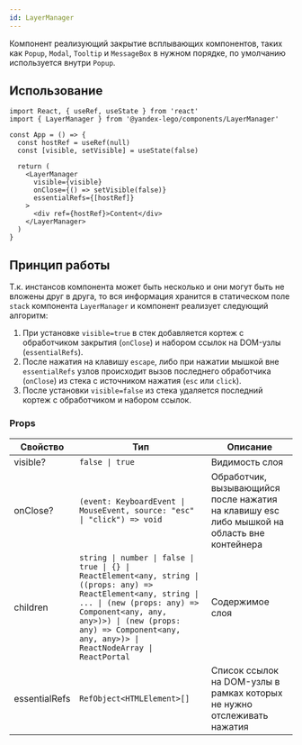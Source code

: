 ```yaml
---
id: LayerManager
---
```


Компонент реализующий закрытие всплывающих компонентов, таких как `Popup`, `Modal`, `Tooltip` и `MessageBox` в нужном порядке, по умолчанию используется внутри `Popup`.

## Использование

```tsx
import React, { useRef, useState } from 'react'
import { LayerManager } from '@yandex-lego/components/LayerManager'

const App = () => {
  const hostRef = useRef(null)
  const [visible, setVisible] = useState(false)

  return (
    <LayerManager
      visible={visible}
      onClose={() => setVisible(false)}
      essentialRefs={[hostRef]}
    >
      <div ref={hostRef}>Content</div>
    </LayerManager>
  )
}
```

## Принцип работы

Т.к. инстансов компонента может быть несколько и они могут быть не вложены друг в друга, то вся информация хранится в статическом поле `stack` компонента `LayerManager` и компонент реализует следующий алгоритм:

1. При установке `visible=true` в стек добавляется кортеж с обработчиком закрытия (`onClose`) и набором ссылок на DOM-узлы (`essentialRefs`).
2. После нажатия на клавишу `escape`, либо при нажатии мышкой вне `essentialRefs` узлов происходит вызов последнего обработчика (`onClose`) из стека с источником нажатия (`esc` или `click`).
3. После установки `visible=false` из стека удаляется последний кортеж с обработчиком и набором ссылок.

### Props

<!-- props:start -->
| Свойство      | Тип                                                                                                                                                                                                                                                               | Описание                                                                                    |
| ------------- | ----------------------------------------------------------------------------------------------------------------------------------------------------------------------------------------------------------------------------------------------------------------- | ------------------------------------------------------------------------------------------- |
| visible?      | `false \| true`                                                                                                                                                                                                                                                   | Видимость слоя                                                                              |
| onClose?      | `(event: KeyboardEvent \| MouseEvent, source: "esc" \| "click") => void`                                                                                                                                                                                          | Обработчик, вызывающийся после нажатия на клавишу esc либо мышкой на область вне контейнера |
| children      | `string \| number \| false \| true \| {} \| ReactElement<any, string \| ((props: any) => ReactElement<any, string \| ... \| (new (props: any) => Component<any, any, any>)>) \| (new (props: any) => Component<any, any, any>)> \| ReactNodeArray \| ReactPortal` | Содержимое слоя                                                                             |
| essentialRefs | `RefObject<HTMLElement>[]`                                                                                                                                                                                                                                        | Список ссылок на DOM-узлы в рамках которых не нужно отслеживать нажатия                     |
<!-- props:end -->
